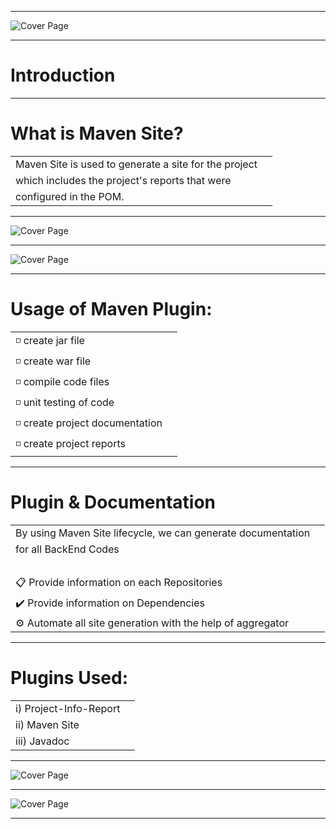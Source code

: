 
---

![Cover Page](https://github.com/Aaron98Lee/presentation-on-heroku/blob/documentation-for-backend-codes/Photo-for-npm/Cover-page.PNG?raw=true)

---

# **Introduction**

---

# What is Maven Site?

|||
|--|--|
|Maven Site is used to generate a site for the project ||
|which includes the project's reports that were ||
|configured in the POM.||

---

![Cover Page](https://github.com/Aaron98Lee/presentation-on-heroku/blob/documentation-for-backend-codes/Photo-for-npm/Timeline.PNG?raw=true)

---

![Cover Page](https://github.com/Aaron98Lee/presentation-on-heroku/blob/documentation-for-backend-codes/Photo-for-npm/Journey1.PNG?raw=true)

---

# Usage of Maven Plugin:

|||
|--|--|
|:white_medium_small_square:	create jar file||
|:white_medium_small_square:	create war file||
|:white_medium_small_square:	compile code files||
|:white_medium_small_square:	unit testing of code||
|:white_medium_small_square:	create project documentation||
|:white_medium_small_square: create project reports||

---

# Plugin & Documentation

|||
|--|--|
|By using Maven Site lifecycle, we can generate documentation ||
|for all BackEnd Codes||
|<br>||
|:clipboard: Provide information on each Repositories||
|:heavy_check_mark: Provide information on Dependencies||
|:gear: Automate all site generation with the help of aggregator||

---

# Plugins Used:

|||
|--|--|
|i) Project-Info-Report||
|ii) Maven Site||
|iii) Javadoc||

---

![Cover Page](https://github.com/Aaron98Lee/presentation-on-heroku/blob/documentation-for-backend-codes/Photo-for-npm/Journey2.PNG?raw=true)

---

![Cover Page](https://github.com/Aaron98Lee/presentation-on-heroku/blob/documentation-for-backend-codes/Photo-for-npm/Journey3.PNG?raw=true)

---
